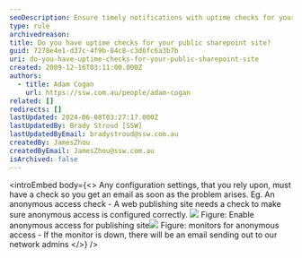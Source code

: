 ```yaml
---
seoDescription: Ensure timely notifications with uptime checks for your public SharePoint site's configuration settings, preventing issues like anonymous access mishaps.
type: rule
archivedreason:
title: Do you have uptime checks for your public sharepoint site?
guid: 7278e4e1-d37c-4f9b-84c8-c3d6fc6a3b7b
uri: do-you-have-uptime-checks-for-your-public-sharepoint-site
created: 2009-12-16T03:11:00.000Z
authors:
  - title: Adam Cogan
    url: https://ssw.com.au/people/adam-cogan
related: []
redirects: []
lastUpdated: 2024-06-08T03:27:17.000Z
lastUpdatedBy: Brady Stroud [SSW]
lastUpdatedByEmail: bradystroud@ssw.com.au
createdBy: JamesZhou
createdByEmail: JamesZhou@ssw.com.au
isArchived: false
---
```


<introEmbed
  body={<>
Any configuration settings, that you rely upon, must have a check so you get an email as soon as the problem arises. Eg.
An anonymous access check - A web publishing site needs a check to make sure anonymous access is configured correctly.
![](/uploads/rules/do-you-have-uptime-checks-for-your-public-sharepoint-site/sharepoint_anonymous_access.jpg)
Figure: Enable anonymous access for publishing site![](/uploads/rules/do-you-have-uptime-checks-for-your-public-sharepoint-site/sharepoint_anonymous_access_monitor.jpg)
Figure: monitors for anonymous access - If the monitor is down, there will be an email sending out to our network admins
  </>}
/>
